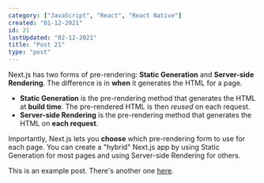 ```yaml
---
category: ["JavaScript", "React", "React Native"]
created: "01-12-2021"
id: 21
lastUpdated: "02-12-2021"
title: "Post 21"
type: "post"
---
```


Next.js has two forms of pre-rendering: **Static Generation** and **Server-side Rendering**. The difference is in **when** it generates the HTML for a page.

- **Static Generation** is the pre-rendering method that generates the HTML at **build time**. The pre-rendered HTML is then _reused_ on each request.
- **Server-side Rendering** is the pre-rendering method that generates the HTML on **each request**.

Importantly, Next.js lets you **choose** which pre-rendering form to use for each page. You can create a "hybrid" Next.js app by using Static Generation for most pages and using Server-side Rendering for others.

<TestComponent name="next-mdx-remote" />

This is an example post. There's another one [here](/posts/example-post).
